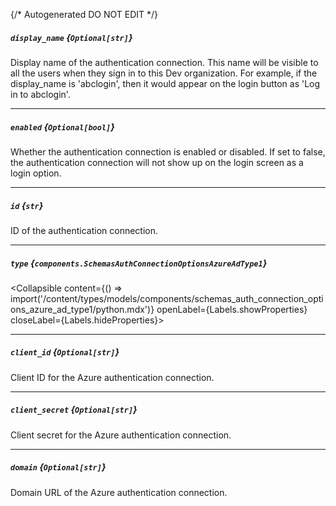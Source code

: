 {/* Autogenerated DO NOT EDIT  */}

##### `display_name` *{`Optional[str]`}*
Display name of the authentication connection. This name will be
visible to all the users when they sign in to this Dev
organization. For example, if the display_name is 'abclogin', then
it would appear on the login button as 'Log in to abclogin'.


---
##### `enabled` *{`Optional[bool]`}*
Whether the authentication connection is enabled or disabled. If
set to false, the authentication connection will not show up on the
login screen as a login option.


---
##### `id` *{`str`}*
ID of the authentication connection.

---
##### `type` *{`components.SchemasAuthConnectionOptionsAzureAdType1`}*
<Collapsible content={() => import('/content/types/models/components/schemas_auth_connection_options_azure_ad_type1/python.mdx')} openLabel={Labels.showProperties} closeLabel={Labels.hideProperties}>
</Collapsible>

---
##### `client_id` *{`Optional[str]`}*
Client ID for the Azure authentication connection.

---
##### `client_secret` *{`Optional[str]`}*
Client secret for the Azure authentication connection.

---
##### `domain` *{`Optional[str]`}*
Domain URL of the Azure authentication connection.


